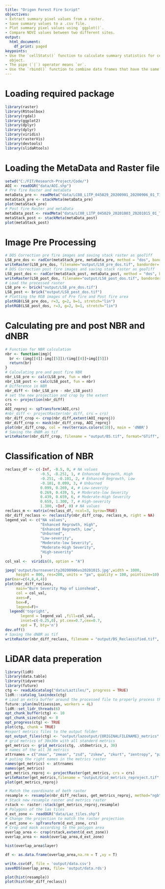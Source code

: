 ```yaml
---
title: "Origon Forest Fire Script"
objectives:
- Extract summary pixel values from a raster.
- Save summary values to a .csv file.
- Plot summary pixel values using `ggplot()`.
- Compare NDVI values between two different sites.
output:
  html_document:
    df_print: paged
keypoints:
- Use the `cellStats()` function to calculate summary statistics for cells in a raster
  object.
- The pipe (`|`) operator means `or`.
- Use the `rbind()` function to combine data frames that have the same column names.
---
```


# Loading required package
```r
library(raster)
library(RStoolbox)
library(rgdal)
library(ggplot2)
library(dplyr)
library(dplyr)
library(viridis)
library(rasterVis)
library(devtools)
library(slidaRtools)

```

# Loading the MetaData and Raster file
```r
setwd("C:/FIT/Research-Project/Code/")
AOI <- readOGR("data/AOI.shp")
# Pre fire Raster and metaData
metaData_pre <- readMeta("data/LC08_L1TP_045029_20200901_20200906_01_T1/LC08_L1TP_045029_20200901_20200906_01_T1_MTL.txt")
metaStack_pre <- stackMeta(metaData_pre)
plot(metaStack_pre)
# Post fire Raster and metaData
metaData_post <- readMeta("data/LC08_L1TP_045029_20201003_20201015_01_T1/LC08_L1TP_045029_20201003_20201015_01_T1_MTL.txt")
metaStack_post <- stackMeta(metaData_post)
plot(metaStack_post)
```

# Image Pre Processing
```r
# DOS Correction pre fire images and saving stack raster as geoTiff
LS8_pre_dos <- radCor(metaStack_pre, metaData_pre, method = "dos", bandSet = c(2,3,4,5,7))
writeRaster(LS8_pre_dos, filename="output/LS8_pre_dos.tif", bandorder='BIL', overwrite=TRUE)
# DOS Correction post fire images and saving stack raster as geoTiff
LS8_post_dos <- radCor(metaStack_post, metaData_post, method = "dos", bandSet = c(2,3,4,5,7))
writeRaster(LS8_post_dos, filename="output/LS8_post_dos.tif", bandorder='BIL', overwrite=TRUE)
# Load the processed raster
LS8_pre <- brick("output/LS8_pre_dos.tif")
LS8_post <- brick("output/LS8_post_dos.tif")
# Plotting the RGB images of Pre fire and Post fire area
plotRGB(LS8_pre_dos, r=3, g=2, b=1, stretch="lin")
plotRGB(LS8_post_dos, r=3, g=2, b=1, stretch="lin")
```

# Calculating pre and post NBR and dNBR
```r
# Function for NBR calculation
nbr <- function(img){
  br <- (img[[4]]-img[[5]])/(img[[4]]+img[[5]])
  return(br)
}
# Calculating pre and post fire NBR
nbr_LS8_pre <- calc(LS8_pre, fun = nbr)
nbr_LS8_post <- calc(LS8_post, fun = nbr)
# Difference in NBR
nbr_diff <- (nbr_LS8_pre - nbr_LS8_post)
# set the new projection and crop by the extent
crs <- projection(nbr_diff)
crs
AOI_reproj <- spTransform(AOI,crs)
#nbr_diff <- projectRaster(nbr_diff, crs = crs)
nbr_diff_crop <- crop(nbr_diff,extent(AOI_reproj))
nbr_diff_crop <- mask(nbr_diff_crop, AOI_reproj)
plot(nbr_diff_crop, col = rev(terrain.colors(10)), main = 'dNBR')
# Saving the dNBR as tif
writeRaster(nbr_diff_crop, filename = "output/BS.tif", format="GTiff", overwrite=T)
```

# Classification of NBR
```r
reclass_df <- c(-Inf, -0.5, 0, # NA values
                -0.5, -0.251, 1, # Enhanced Regrowth, High
                -0.251, -0.101, 2, # Enhanced Regrowth, Low
                -0.101, 0.099, 3, # Unburned
                0.099, 0.269, 4, # Low-severity
                0.269, 0.439, 5, # Moderate-low Severity
                0.439, 0.659, 6, # Moderate-High Severity
                0.659, 1.300, 7, # High-severity
                1.300, +Inf, 0) # NA values
reclass_m <- matrix(reclass_df, ncol=3, byrow=TRUE)
nbr_diff_reclass <- reclassify(nbr_diff_crop, reclass_m, right = NA)
legend_val <- c("NA values",
                "Enhanced Regrowth, High",
                "Enhanced Regrowth, Low",
                "Unburned",
                "Low-severity",
                "Moderate-low Severity",
                "Moderate-High Severity",
                "High-severity"
                )
col_val <-  viridis(8, option = "A")

jpeg('output/burnseverity20200906vs20201015.jpg',width = 1000, 
     height = 800, res=200, units = "px", quality = 100, pointsize=10)
par(mar=c(4,8,4,4))
plot(nbr_diff_reclass, 
     main="Burn Severity Map of Lionshead",
     col = col_val,
     axes=F,
     box=F,
     legend=F)+
  legend('topright',
       legend = legend_val ,fill=col_val,
       inset=c(-0.25,0), pt.cex=0.7,cex=0.7,
       xpd = T, bty='n')
dev.off()
# Saving the dNBR as tif
writeRaster(nbr_diff_reclass, filename = "output/BS_Reclassified.tif", format="GTiff", overwrite=T)
```

# LiDAR data preperation
```r
library(lidR)
library(data.table)
library(tidyverse)
library(future)
ctg <- readLAScatalog("data/Laztiles/", progress = TRUE)
lidR:::catalog_laxindex(ctg)
# Load an extra buffer around the processed file to properly process the catalog without edge artifacts
future::plan(multisession, workers = 4L)
lidR::set_lidr_threads(6)
opt_chunk_buffer(ctg) <- 10
opt_chunk_size(ctg) <- 0
opt_progress(ctg) <- TRUE
plot(ctg, chunk = TRUE)
#export metrics files to the output folder
opt_output_files(ctg) <- "output/lazoutput/{ORIGINALFILENAME}_metrics"
# grid metrics of 30x30m with all standerd metrics
get_metrics <- grid_metrics(ctg, .stdmetrics_z, 30)
# names of the all 36 metrics
attrnames = c("zmax", "zmean", "zsd", "zskew", "zkurt", "zentropy", "pzabovezmean", "pzabove2", "zq5", "zq10", "zq15", "zq20", "zq25", "zq30", "zq35", "zq40", "zq45", "zq50", "zq55", "zq60", "zq65", "zq70", "zq75", "zq80", "zq85", "zq90", "zq95", "zpcum1", "zpcum2", "zpcum3", "zpcum4", "zpcum5", "zpcum6", "zpcum7", "zpcum8", "zpcum9")
# puting the right names in the metrics raster
names(get_metrics) <- attrnames
names(get_metrics)
get_metrics_reproj <- projectRaster(get_metrics, crs = crs)
writeRaster(get_metrics,filename = "output/Grid_metrics_reproject.tif", format="GTiff", overwrite=T)
plot(get_metrics_reproj)
```


```r
# Match the coordinate of both raster
resample <- resample(nbr_diff_reclass, get_metrics_reproj, method="ngb")
# Stack new resample raster and metrics raster
rstack <- raster::stack(get_metrics_reproj,resample)
# Polygons of the las tiles
d_ext_zone <- readOGR("data/Laz_tiles.shp")
# Change the projection to match the raster projection
d_ext_zone <- spTransform(d_ext_zone, crs)
# Crop and mask according to the polygon area
overlap_area <- crop(rstack,extent(d_ext_zone))
overlap_area <- mask(overlap_area,d_ext_zone)

hist(overlap_area$layer)

df <- as.data.frame(overlap_area,na.rm = T ,xy = T)

write.csv(df, file = 'output/data.csv')
saveRDS(overlap_area, file= 'output/data.rds')
```
```r
plot(hist(resample))
plot(hist(nbr_diff_reclass))
```

